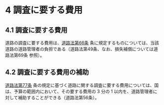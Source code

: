 
# 4 調査に要する費用

## 4.1 調査に要する費用

道路の調査に要する費用は、[道路法第66条](https://elaws.e-gov.go.jp/document?lawid=327AC1000000180#Mp-At_66) 条に規定するものについては、当該道路の道路管理者の負担である（道路法第49条、なお、損失補償については道路法第69条 参照）。

## 4.2 調査に要する費用の補助

[道路法第77条](https://elaws.e-gov.go.jp/document?lawid=327AC1000000180#Mp-At_77) 条の規定に基づく道路に関する調査に要する費用については、国は、予算の範囲内において、その要する費用の 3 分の 1 以内を、道路管理者に対して補助することができる（道路法第56条）。
